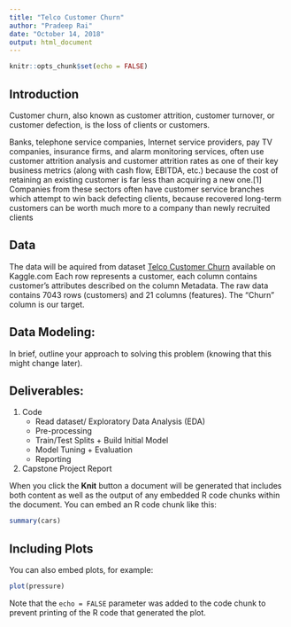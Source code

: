 ```yaml
---
title: "Telco Customer Churn"
author: "Pradeep Rai"
date: "October 14, 2018"
output: html_document
---
```


```r
knitr::opts_chunk$set(echo = FALSE)
```

## Introduction

Customer churn, also known as customer attrition, customer turnover, or customer defection, is the loss of clients or customers.

Banks, telephone service companies, Internet service providers, pay TV companies, insurance firms, and alarm monitoring services, often use customer attrition analysis and customer attrition rates as one of their key business metrics (along with cash flow, EBITDA, etc.) because the cost of retaining an existing customer is far less than acquiring a new one.[1] Companies from these sectors often have customer service branches which attempt to win back defecting clients, because recovered long-term customers can be worth much more to a company than newly recruited clients

## Data

The data will be aquired from dataset [Telco Customer Churn](https://www.kaggle.com/pavanraj159/telecom-customer-churn-prediction/notebook) available on Kaggle.com
Each row represents a customer, each column contains customer’s attributes described on the column Metadata.
The raw data contains 7043 rows (customers) and 21 columns (features). The “Churn” column is our target.

## Data Modeling:

In brief, outline your approach to solving this problem (knowing that this might change later).

## Deliverables:

1. Code
    +  Read dataset/ Exploratory Data Analysis (EDA)
    +  Pre-processing
      -  Train/Test Splits + Build Initial Model
      -  Model Tuning + Evaluation
      -  Reporting

2. Capstone Project Report

When you click the **Knit** button a document will be generated that includes both content as well as the output of any embedded R code chunks within the document. You can embed an R code chunk like this:

```r
summary(cars)
```

## Including Plots

You can also embed plots, for example:

```r
plot(pressure)
```

Note that the `echo = FALSE` parameter was added to the code chunk to prevent printing of the R code that generated the plot.
